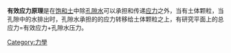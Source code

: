 {{Multiple issues|
{{unreferenced|time=2013-06-04T05:28:59+00:00}}
{{Expert needed|subject=力學|time=2022-02-21T02:51:31+00:00}}
}}
'''有效应力原理'''是在[[饱和土|饱和土]]中除[[孔隙水|孔隙水]]可以承担和传递[[应力|应力]]之外，当有土体颗粒，当孔隙中的水排出时，孔隙水承担的的应力转移给土体颗粒之上，有研究平面上的总应力=有效应力+孔隙水压力。

[[Category:力學|Category:力學]]